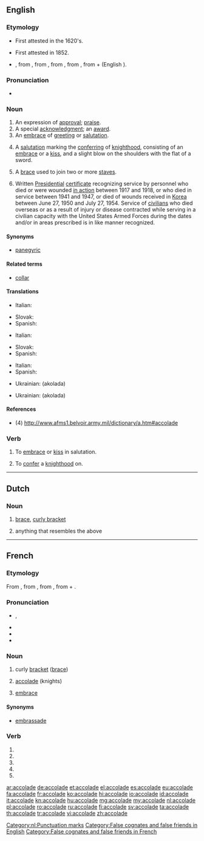 ==English==
{{wikipedia|dab=accolade}}

===Etymology===
* First attested in the 1620's.
* {{sense|award|praise}} First attested in 1852.
* {{borrowed}} {{etyl|fr}}, from {{etyl|oc}} {{term|acolada||an embrace|lang=oc}}, from {{etyl|oc}} {{term|acolar||an embrace|lang=oc}}, from {{etyl|it}} {{term|accolata|lang=it}}, from {{etyl|VL.}} {{term|accolare|accolāre|to hug around the neck|lang=it}}, from {{etyl|la}} {{term|ad-|lang=la}} + {{term|collum||neck|lang=la}} (English {{term|collar|lang=en}}).

===Pronunciation===
* {{a|RP|US}} {{IPA|/ˈæk.ə.ˌleɪd/|/ˌæk.ə.ˈlɑd/}}

===Noun===
{{en-noun}}

# An expression of [[approval]]; [[praise]].
# A special [[acknowledgment]]; an [[award]].
# An [[embrace]] of [[greeting]] or [[salutation]].
# {{context|historical}} A [[salutation]] marking the [[conferring]] of [[knighthood]], consisting of an [[embrace]] or a [[kiss]], and a slight blow on the shoulders with the flat of a sword.
# {{context|music}} A [[brace]] used to join two or more [[staves]].
# {{context|US|military}} Written [[presidential|Presidential]] [[certificate]] recognizing service by personnel who died or were wounded [[in action]] between 1917 and 1918, or who died in service between 1941 and 1947, or died of wounds received in [[Korea]] between June 27, 1950 and July 27, 1954. Service of [[civilian]]s who died overseas or as a result of injury or disease contracted while serving in a civilian capacity with the United States Armed Forces during the dates and/or in areas prescribed is in like manner recognized.

====Synonyms====
* {{sense|expression of approval or praise}} [[panegyric]]

====Related terms====
* [[collar]]

====Translations====
{{trans-top|An expression of approval; praise}}
* Italian: {{t|it|elogio|m}}
{{trans-mid}}
* Slovak: {{t|sk|ovácie|f}}
* Spanish: {{t|es|elogio|m}}
{{trans-bottom}}

{{trans-top|A special acknowledgment; an award}}
* Italian: {{t|it|riconoscimento|m}}
{{trans-mid}}
* Slovak: {{t|sk|ocenenie|n}}
* Spanish: {{t|es|galardón|f}}
{{trans-bottom}}

{{trans-top|A salutation marking the conferring of knighthood}}
* Italian: {{t|it|ordinazione|f}}
* Spanish: {{t|es|acolada|f}}
{{trans-mid}}
* Ukrainian: {{t|uk|аколада|f}} (akolada)
{{trans-bottom}}

{{trans-top| (music) A brace used to join two or more staves}}
* Ukrainian: {{t|uk|аколада|f}} (akolada)
{{trans-mid}}
{{trans-bottom}}

{{trans-top|(American Military) Written Presidential certificate}}
{{trans-mid}}
{{trans-bottom}}

====References====
* (4) http://www.afms1.belvoir.army.mil/dictionary/a.htm#accolade

===Verb===
{{en-verb|accolad|ing}}

# {{transitive}} To [[embrace]] or [[kiss]] in salutation.
# {{context|transitive|historical}} To [[confer]] a [[knighthood]] on.

----

==Dutch==
{{wikipedia|lang=nl}}

===Noun===
{{nl-noun|f|accolades}}

# {{context|punctuations}} [[brace]], [[curly bracket]]
# anything that resembles the above

[[Category:nl:Punctuation marks]]

----

==French==

===Etymology===
From {{etyl|frp|fr}} {{term|acolada|lang=frp}}, from {{etyl|it|fr}} {{term|accolata|lang=it}}, from {{term|accolare||to embrace|lang=it}}, from {{etyl|la|fr}} {{term|ad-|lang=la}} + {{term|collum||neck|lang=la}}.

===Pronunciation===
* {{IPA|/a.kɔ.lad/|lang=fr}}, {{X-SAMPA|/a.kO.lad@/|lang=fr}}
* {{audio|Fr-accolade.ogg|Audio (France, Paris)}}
* {{homophones|accolades|lang=fr}}
* {{hyphenation|a|cco|lade|lang=fr}}

===Noun===
{{fr-noun|f}}

# curly [[bracket]] ([[brace]])
# {{historical}} [[accolade#English|accolade]] (knights)
# [[embrace]]

====Synonyms====
* {{sense|embrace}} [[embrassade]]

===Verb===
{{fr-verb-form}}

# {{conjugation of|accolader||1|s|pres|ind|lang=fr}}
# {{conjugation of|accolader||3|s|pres|ind|lang=fr}}
# {{conjugation of|accolader||1|s|pres|sub|lang=fr}}
# {{conjugation of|accolader||1|s|pres|sub|lang=fr}}
# {{conjugation of|accolader||2|s|imp|lang=fr}}

[[Category:False cognates and false friends in English]]
[[Category:False cognates and false friends in French]]

[[ar:accolade]]
[[de:accolade]]
[[et:accolade]]
[[el:accolade]]
[[es:accolade]]
[[eu:accolade]]
[[fa:accolade]]
[[fr:accolade]]
[[ko:accolade]]
[[hi:accolade]]
[[io:accolade]]
[[id:accolade]]
[[it:accolade]]
[[kn:accolade]]
[[hu:accolade]]
[[mg:accolade]]
[[my:accolade]]
[[nl:accolade]]
[[pl:accolade]]
[[ro:accolade]]
[[ru:accolade]]
[[fi:accolade]]
[[sv:accolade]]
[[ta:accolade]]
[[th:accolade]]
[[tr:accolade]]
[[vi:accolade]]
[[zh:accolade]]